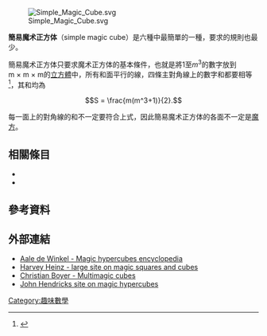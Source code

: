 [[Image:Simple_Magic_Cube.svg|thumb]]

'''簡易魔术正方体'''（simple magic cube）是六種{{link-en|魔术正方体|Magic cube}}中最簡單的一種，要求的規則也最少。

簡易魔术正方体只要求魔术正方体的基本條件，也就是將1至<math>m^3</math>的數字放到m × m × m的[[立方體|立方體]]中，所有和面平行的線，四條主對角線上的數字和都要相等<ref>{{cite book | title=The Zen of Magic Squares, Circles, and Stars: An Exhibition of Surprising Structures Across Dimensions | url=https://archive.org/details/zenmagicsquaresc00pick | publisher=Princeton University Press | author=Pickover, Clifford A. | year=2002 | pages=[https://archive.org/details/zenmagicsquaresc00pick/page/400 400] | isbn=9780691070414}}</ref>，其和均為

:<math>S = \frac{m(m^3+1)}{2}.</math>

每一面上的對角線的和不一定要符合上式，因此簡易魔术正方体的各面不一定是[[魔方|魔方]]。

== 相關條目 ==
* {{link-en|魔术正方体|Magic cube}}
* {{link-en|魔術正方體分類|Magic cube classes}}

==參考資料==
{{reflist}}
== 外部連結 ==
* [http://www.magichypercubes.com/Encyclopedia/index.html  Aale de Winkel - Magic hypercubes encyclopedia]
* [http://members.shaw.ca/hdhcubes/ Harvey Heinz - large site on magic squares and cubes] {{Webarchive|url=https://archive.is/20130101132722/http://members.shaw.ca/hdhcubes/ |date=2013-01-01 }}
* [http://multimagie.com/indexengl.htm  Christian Boyer - Multimagic cubes]
* [http://members.shaw.ca/johnhendricksmath/  John Hendricks site on magic hypercubes] {{Webarchive|url=https://archive.is/20121205235532/http://members.shaw.ca/johnhendricksmath/ |date=2012-12-05 }}

[[Category:趣味數學|Category:趣味數學]]
{{數學小作品}}